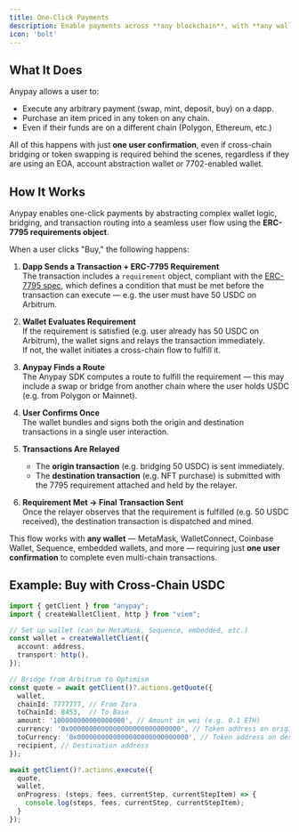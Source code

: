 ```yaml
---
title: One-Click Payments
description: Enable payments across **any blockchain**, with **any wallet**, and in **one click**. Powered by the Anypay SDK and chain-abstraction logic, this protocol bridges, swaps, and settles complex transactions without requiring users to understand the underlying flow.
icon: 'bolt'
---
```


## What It Does

Anypay allows a user to:

- Execute any arbitrary payment (swap, mint, deposit, buy) on a dapp.
- Purchase an item priced in any token on any chain.
- Even if their funds are on a different chain (Polygon, Ethereum, etc.)

All of this happens with just **one user confirmation**, even if cross-chain bridging or token swapping is required behind the scenes, regardless if they are using an EOA, account abstraction wallet or 7702-enabled wallet.

## How It Works

Anypay enables one-click payments by abstracting complex wallet logic, bridging, and transaction routing into a seamless user flow using the **ERC-7795 requirements object**.

When a user clicks "Buy," the following happens:

1. **Dapp Sends a Transaction + ERC-7795 Requirement**  
   The transaction includes a `requirement` object, compliant with the [ERC-7795 spec](https://eips.ethereum.org/EIPS/eip-7795), which defines a condition that must be met before the transaction can execute — e.g. the user must have 50 USDC on Arbitrum.

2. **Wallet Evaluates Requirement**  
   If the requirement is satisfied (e.g. user already has 50 USDC on Arbitrum), the wallet signs and relays the transaction immediately.  
   If not, the wallet initiates a cross-chain flow to fulfill it.

3. **Anypay Finds a Route**  
   The Anypay SDK computes a route to fulfill the requirement — this may include a swap or bridge from another chain where the user holds USDC (e.g. from Polygon or Mainnet).

4. **User Confirms Once**  
   The wallet bundles and signs both the origin and destination transactions in a single user interaction.

5. **Transactions Are Relayed**  
   - The **origin transaction** (e.g. bridging 50 USDC) is sent immediately.  
   - The **destination transaction** (e.g. NFT purchase) is submitted with the 7795 requirement attached and held by the relayer.

6. **Requirement Met → Final Transaction Sent**  
   Once the relayer observes that the requirement is fulfilled (e.g. 50 USDC received), the destination transaction is dispatched and mined.

This flow works with **any wallet** — MetaMask, WalletConnect, Coinbase Wallet, Sequence, embedded wallets, and more — requiring just **one user confirmation** to complete even multi-chain transactions.


## Example: Buy with Cross-Chain USDC

```ts
import { getClient } from "anypay";
import { createWalletClient, http } from "viem";

// Set up wallet (can be MetaMask, Sequence, embedded, etc.)
const wallet = createWalletClient({
  account: address,
  transport: http(),
});

// Bridge from Arbitrum to Optimism
const quote = await getClient()?.actions.getQuote({
  wallet,
  chainId: 7777777, // From Zora
  toChainId: 8453,  // To Base
  amount: '100000000000000000', // Amount in wei (e.g. 0.1 ETH)
  currency: '0x0000000000000000000000000000', // Token address on origin chain
  toCurrency: '0x0000000000000000000000000000', // Token address on destination
  recipient, // Destination address
});

await getClient()?.actions.execute({
  quote,
  wallet,
  onProgress: (steps, fees, currentStep, currentStepItem) => {
    console.log(steps, fees, currentStep, currentStepItem);
  }
});

